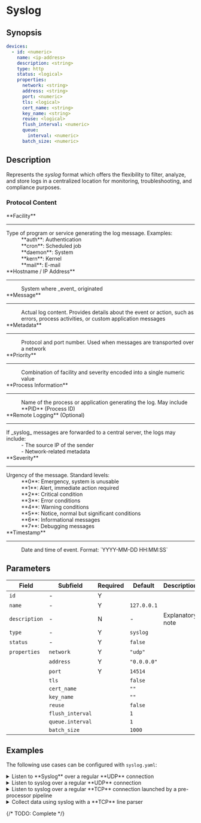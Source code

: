 # Syslog

## Synopsis

```yaml
devices:
  - id: <numeric>
    name: <ip-address>
    description: <string>
    type: http
    status: <logical>
    properties:
      network: <string>
      address: <string>
      port: <numeric>
      tls: <logical>
      cert_name: <string>
      key_name: <string>
      reuse: <logical>
      flush_interval: <numeric>
      queue:
        interval: <numeric>
      batch_size: <numeric>
```

## Description

Represents the _syslog_ format which offers the flexibility to filter, analyze, and store logs in a centralized location for monitoring, troubleshooting, and compliance purposes.

### Protocol Content

<dl>
  <dt>**Facility**</dt>
  <hr style={{margin: "0px"}}/>
  <dd>
    <dt>Type of program or service generating the log message. Examples:</dt>
    <dd>**auth**: Authentication</dd>
    <dd>**cron**: Scheduled job</dd>
    <dd>**daemon**: System</dd>
    <dd>**kern**: Kernel</dd>
    <dd>**mail**: E-mail</dd>
  </dd>

  <dt>**Hostname / IP Address**</dt>
  <hr style={{margin: "0px"}}/>
  <dd>System where _event_ originated</dd>

  <dt>**Message**</dt>
  <hr style={{margin: "0px"}}/>
  <dd>Actual log content. Provides details about the event or action, such as errors, process activities, or custom application messages</dd>

  <dt>**Metadata**</dt>
  <hr style={{margin: "0px"}}/>
  <dd>Protocol and port number. Used when messages are transported over a network</dd>

  <dt>**Priority**</dt>
  <hr style={{margin: "0px"}}/>
  <dd>Combination of facility and severity encoded into a single numeric value</dd>

  <dt>**Process Information**</dt>
  <hr style={{margin: "0px"}}/>
  <dd>Name of the process or application generating the log. May include **PID** (Process ID)</dd>

  <dt>**Remote Logging** (Optional)</dt>
  <hr style={{margin: "0px"}}/>
  <dd>
    <dt>If _syslog_ messages are forwarded to a central server, the logs may include:</dt>
    <dd>- The source IP of the sender</dd>
    <dd>- Network-related metadata</dd>
  </dd>

  <dt>**Severity**</dt>
  <hr style={{margin: "0px"}}/>
  <dd>
    <dt>Urgency of the message. Standard levels:</dt>
      <dd>**0**: Emergency, system is unusable</dd>
      <dd>**1**: Alert, immediate action required</dd>
      <dd>**2**: Critical condition</dd>
      <dd>**3**: Error conditions</dd>
      <dd>**4**: Warning conditions</dd>
      <dd>**5**: Notice, normal but significant conditions</dd>
      <dd>**6**: Informational messages</dd>
      <dd>**7**: Debugging messages</dd>
  </dd>

  <dt>**Timestamp**</dt>
  <hr style={{margin: "0px"}}/>
  <dd>Date and time of event. Format: `YYYY-MM-DD HH:MM:SS`</dd>
</dl>

## Parameters

|Field|Subfield|Required|Default|Description|
|---|---|---|---|---|
|`id`|-|Y|||
|`name`|-|Y|`127.0.0.1`||
|`description`|-|N|-|Explanatory note|
|`type`|-|Y|`syslog`||
|`status`|-|Y|`false`||
|`properties`|`network`|Y|`"udp"`||
||`address`|Y|`"0.0.0.0"`||
||`port`|Y|`14514`||
||`tls`||`false`||
||`cert_name`||`""`||
||`key_name`||`""`||
||`reuse`||`false`||
||`flush_interval`||`1`||
||`queue.interval`||`1`||
||`batch_size`||`1000`||

## Examples

The following use cases can be configured with `syslog.yaml`:

<details>
<summary>Listen to **Syslog** over a regular **UDP** connection</summary>
```yaml
devices:
  id: {0..9}+
  name: "<some-name>"
  type: syslog
  properties:
    address: "0.0.0.0"
    port: 514
```
</details>

<details>
<summary>Listen to syslog over a regular **UDP** connection</summary>
```yaml
```
</details>

<details>
<summary>Listen to syslog over a regular **TCP** connection launched by a pre-processor pipeline</summary>
```yaml
```
</details>

<details>
<summary>Collect data using syslog with a **TCP** line parser</summary>
```yaml
```
</details>

{/* TODO: Complete */}